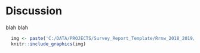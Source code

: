 # Discussion




blah blah
















```r
  img <- paste('C:/DATA/PROJECTS/Survey_Report_Template/Rrnw_2018_2019/GIS_Projects/Report_Overview_survey_',yr+1,'.png',sep="") 
  knitr::include_graphics(img)
```